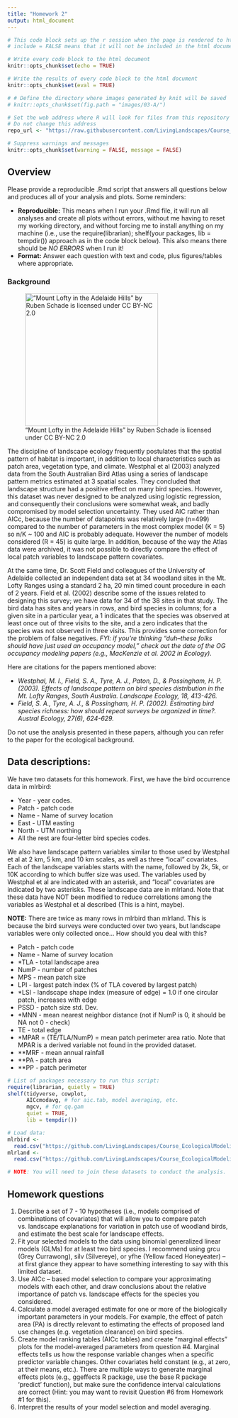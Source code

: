 ```yaml
---
title: "Homework 2"
output: html_document
---
```


```r
# This code block sets up the r session when the page is rendered to html
# include = FALSE means that it will not be included in the html document

# Write every code block to the html document 
knitr::opts_chunk$set(echo = TRUE)

# Write the results of every code block to the html document 
knitr::opts_chunk$set(eval = TRUE)

# # Define the directory where images generated by knit will be saved
# knitr::opts_chunk$set(fig.path = "images/03-A/")

# Set the web address where R will look for files from this repository
# Do not change this address
repo_url <- "https://raw.githubusercontent.com/LivingLandscapes/Course_EcologicalModeling/master/"

# Suppress warnings and messages
knitr::opts_chunk$set(warning = FALSE, message = FALSE) 

```

## Overview

Please provide a reproducible .Rmd script that answers all questions below and produces all of your analysis and plots. Some reminders:

- **Reproducible:** This means when I run your .Rmd file, it will run all analyses and create all plots without errors, without me having to reset my working directory, and without forcing me to install anything on my machine (i.e., use the require(librarian); shelf(your packages, lib = tempdir()) approach as in the code block below). This also means there should be *NO ERRORS* when I run it!
- **Format:** Answer each question with text and code, plus figures/tables where appropriate.

### Background

<p>
!["Mount Lofty in the Adelaide Hills" by Ruben Schade is licensed under CC BY-NC 2.0](https://github.com/LivingLandscapes/Course_EcologicalModeling/raw/master/images/MtLofty_RubenSchade.jpg){width=300px}
<p>

The discipline of landscape ecology frequently postulates that the spatial pattern of habitat is important, in addition to local characteristics such as patch area, vegetation type, and climate. Westphal et al (2003) analyzed data from the South Australian Bird Atlas using a series of landscape pattern metrics estimated at 3 spatial scales. They concluded that landscape structure had a positive effect on many bird species. However, this dataset was never designed to be analyzed using logistic regression, and consequently their conclusions were somewhat weak, and badly compromised by model selection uncertainty. They used AIC rather than AICc, because the number of datapoints was relatively large (n=499) compared to the number of parameters in the most complex model (K = 5) so n/K ~ 100 and AIC is probably adequate. However the number of models considered (R = 45) is quite large. In addition, because of the way the Atlas data were archived, it was not possible to directly compare the effect of local patch variables to landscape pattern covariates.

At the same time, Dr. Scott Field and colleagues of the University of Adelaide collected an independent data set at 34 woodland sites in the Mt. Lofty Ranges using a standard 2 ha, 20 min timed count procedure in each of 2 years. Field et al. (2002) describe some of the issues related to designing this survey; we have data for 34 of the 38 sites in that study. The bird data has sites and years in rows, and bird species in columns; for a given site in a particular year, a 1 indicates that the species was observed at least once out of three visits to the site, and a zero indicates that the species was not observed in three visits. This provides some correction for the problem of false negatives. *FYI: if you're thinking "duh--these folks should have just used an occupancy model," check out the date of the OG occupancy modeling papers (e.g., MacKenzie et al. 2002 in Ecology).*

Here are citations for the papers mentioned above:

+ *Westphal, M. I., Field, S. A., Tyre, A. J., Paton, D., & Possingham, H. P. (2003). Effects of landscape pattern on bird species distribution in the Mt. Lofty Ranges, South Australia. Landscape Ecology, 18, 413-426.*
+ *Field, S. A., Tyre, A. J., & Possingham, H. P. (2002). Estimating bird species richness: how should repeat surveys be organized in time?. Austral Ecology, 27(6), 624-629.*

Do not use the analysis presented in these papers, although you can refer to the paper for the ecological background. 

## Data descriptions: 

We have two datasets for this homework. First, we have the bird occurrence data in mlrbird:

+ Year - year codes.
+ Patch - patch code
+ Name - Name of survey location
+ East - UTM easting
+ North - UTM northing
+ All the rest are four-letter bird species codes.

We also have landscape pattern variables similar to those used by Westphal et al at 2 km, 5 km, and 10 km scales, as well as three “local” covariates. Each of the landscape variables starts with the name, followed by 2k, 5k, or 10K according to which buffer size was used. The variables used by Westphal et al are indicated with an asterisk, and "local" covariates are indicated by two asterisks. These landscape data are in mlrland. Note that these data have NOT been modified to reduce correlations among the variables as Westphal et al described (This is a hint, maybe). 

**NOTE:** There are twice as many rows in mlrbird than mlrland. This is because the bird surveys were conducted over two years, but landscape variables were only collected once... How should you deal with this?

+ Patch - patch code
+ Name - Name of survey location
+ *TLA - total landscape area
+ NumP - number of patches
+ MPS - mean patch size
+ LPI - largest patch index (% of TLA covered by largest patch)
+ *LSI - landscape shape index (measure of edge) = 1.0 if one circular patch, increases with edge
+ PSSD - patch size std. Dev.
+ *MNN - mean nearest neighbor distance (not if NumP is 0, it should be NA not 0 - check)
+ TE - total edge 
+ *MPAR = (TE/TLA/NumP) = mean patch perimeter area ratio. Note that MPAR is a derived variable not found in the provided dataset. 
+ **MRF - mean annual rainfall
+ **PA - patch area
+ **PP - patch perimeter 

```r

# List of packages necessary to run this script:
require(librarian, quietly = TRUE)
shelf(tidyverse, cowplot,
      AICcmodavg, # for aic.tab, model averaging, etc.
      mgcv, # for qq.gam
      quiet = TRUE,
      lib = tempdir())

# Load data:
mlrbird <- 
  read.csv("https://github.com/LivingLandscapes/Course_EcologicalModeling/raw/master/data/mlrbird.csv")
mlrland <- 
  read.csv("https://github.com/LivingLandscapes/Course_EcologicalModeling/raw/master/data/mlrland.csv")

# NOTE: You will need to join these datasets to conduct the analysis.

```

## Homework questions

1.	Describe a set of 7 - 10 hypotheses (i.e., models comprised of combinations of covariates) that will allow you to compare patch vs. landscape explanations for variation in patch use of woodland birds, and estimate the best scale for landscape effects. 
2.	Fit your selected models to the data using binomial generalized linear models (GLMs) for at least two bird species. I recommend using grcu (Grey Currawong), silv (Silvereye), or yfhe (Yellow faced Honeyeater) – at first glance they appear to have something interesting to say with this limited dataset.
3.	Use AICc – based model selection to compare your approximating models with each other, and draw conclusions about the relative importance of patch vs. landscape effects for the species you considered.
4.	Calculate a model averaged estimate for one or more of the biologically important parameters in your models. For example, the effect of patch area (PA) is directly relevant to estimating the effects of proposed land use changes (e.g. vegetation clearance) on bird species. 
5. Create model ranking tables (AICc tables) and create "marginal effects" plots for the model-averaged parameters from question #4. Marginal effects tells us how the response variable changes when a specific predictor variable changes. Other covariates held constant (e.g., at zero, at their means, etc.). There are multiple ways to generate marginal effects plots (e.g., ggeffects R package, use the base R package 'predict' function), but make sure the confidence interval calculations are correct (Hint: you may want to revisit Question #6 from Homework #1 for this).
6. Interpret the results of your model selection and model averaging. 






